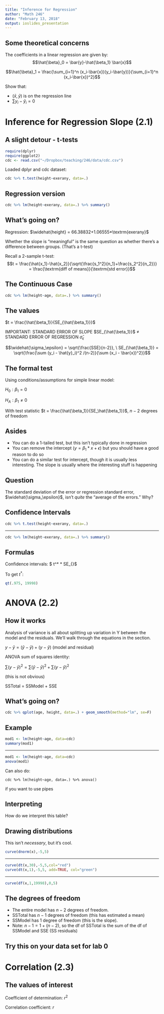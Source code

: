 ```yaml
---
title: "Inference for Regression"
author: "Math 246"
date: "February 13, 2018"
output: ioslides_presentation
---
```


## Some theoretical concerns

The coefficients in a linear regression are given by:
$$\hat{\beta}_0 = \bar{y}-\hat{\beta_1} \bar{x}$$

$$\hat{\beta}_1 = \frac{\sum_{i=1}^n (x_i-\bar{x})(y_i-\bar{y})}{\sum_{i=1}^n (x_i-\bar{x})^2}$$

Show that:

* $(\bar{x}, \bar{y})$ is on the regression line
* $\sum y_i-\hat{y}_i=0$

# Inference for Regression Slope (2.1)

## A slight detour - t-tests

```r
require(dplyr)
require(ggplot2)
cdc <- read.csv("~/Dropbox/teaching/246/data/cdc.csv")
```

Loaded dplyr and cdc dataset:

```r
cdc %>% t.test(height~exerany, data=.)
```

## Regression version {.smaller}

```r
cdc %>% lm(height~exerany, data=.) %>% summary()
```

## What's going on?

Regression: $\widehat{height} = 66.38832+1.06555*\textrm{exerany}$

Whether the slope is "meaningful" is the same question as whether there's a difference between groups. (That's a t-test)

Recall a 2-sample t-test: $$t = \frac{\hat{x_1}-\hat{x_2}}{\sqrt{\frac{s_1^2}{n_1}+\frac{s_2^2}{n_2}}} = \frac{\textrm{diff of means}}{\textrm{std error}}$$

## The Continuous Case {.smaller}

```r
cdc %>% lm(height~age, data=.) %>% summary()
```

## The values

$t = \frac{\hat{\beta_1}}{SE_{\hat{\beta_1}}}$

IMPORTANT: STANDARD ERROR OF SLOPE $SE_{\hat{\beta_1}}$ $\neq$ STANDARD ERROR OF REGRESSION $\hat{\sigma}_\epsilon$

$$\widehat{\sigma_\epsilon} = \sqrt{\frac{SSE}{n-2}}, \ SE_{\hat{\beta_1}} = \sqrt{\frac{\sum (y_i - \hat{y}_i)^2 /(n-2)}{\sum (x_i - \bar{x})^2}}$$

## The formal test

Using conditions/assumptions for simple linear model:

$H_0: \beta_1 = 0$

$H_A: \beta_1 \neq 0$

With test statistic $t = \frac{\hat{\beta_1}}{SE_\hat{\beta_1}}$, $n-2$ degrees of freedom

## Asides

* You can do a 1-tailed test, but this isn't typically done in regression
* You can remove the intercept ($y = \beta_1*x + \epsilon$) but you should have a good reason to do so
* You can do a similar test for intercept, though it is usually less interesting. The slope is usually where the interesting stuff is happening

## Question

The standard deviation of the error or regression standard error, $\widehat{\sigma_\epsilon}$, isn't *quite* the 
"average of the errors." Why?

## Confidence Intervals

```r
cdc %>% t.test(height~exerany, data=.)
```

---

```r
cdc %>% lm(height~exerany, data=.) %>% summary()
```

## Formulas

Confidence intervals:
$ \hat{\beta_1} \pm t^* * SE_{\hat{\beta_1}}$

To get $t^*$:
```r
qt(.975, 19998)
```


# ANOVA (2.2)

## How it works

Analysis of variance is all about splitting up variation in Y between the model and the residuals. We'll walk through the equations in the section.

$y - \bar{y} = (\hat{y}-\bar{y}) + (y - \hat{y})$ (model and residual)

ANOVA sum of squares identity:

$\sum (y - \bar{y})^2 = \sum (\hat{y} - \bar{y})^2 + \sum(y - \hat{y})^2$

(this is not obvious)

SSTotal = SSModel + SSE

## What's going on?

```r
cdc %>% qplot(age, height, data=.) + geom_smooth(method="lm", se=F)
```


## Example {.smaller}

```r
mod1 <- lm(height~age, data=cdc)
summary(mod1)
```

---

```r
mod1 <- lm(height~age, data=cdc)
anova(mod1)
```
 
Can also do:
 
`cdc %>% lm(height~age, data=.) %>% anova()`
 
if you want to use pipes
 
## Interpreting
 
How do we interpret this table?
 
## Drawing distributions
 
This isn't *necessary*, but it's cool.
 
```r
curve(dnorm(x),-5,5)
```
 
 ---
 
```r
curve(dt(x,30),-5,5,col="red")
curve(dt(x,1),-5,5, add=TRUE, col="green")
```
 
 ---
 
```r
curve(df(x,1,19998),0,5)
```
 
## The degrees of freedom

* The entire model has $n-2$ degrees of freedom.
* SSTotal has $n-1$ degrees of freedom (this has estimated a mean)
* SSModel has $1$ degree of freedom (this is the slope).
* Note: $n-1= 1+(n-2)$, so the df of SSTotal is the sum of the df of SSModel and SSE (SS residuals)

## Try this on your data set for lab 0

# Correlation (2.3)

## The values of interest

Coefficient of determination: $r^2$

Correlation coefficient: $r$